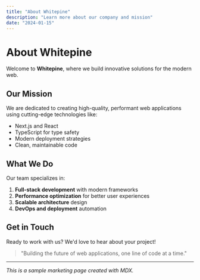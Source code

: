 ```yaml
---
title: "About Whitepine"
description: "Learn more about our company and mission"
date: "2024-01-15"
---
```


<Hero backgroundImage="/images/hero/redwood-forest.jpg" />

# About Whitepine

Welcome to **Whitepine**, where we build innovative solutions for the modern web.

## Our Mission

We are dedicated to creating high-quality, performant web applications using cutting-edge technologies like:

- Next.js and React
- TypeScript for type safety
- Modern deployment strategies
- Clean, maintainable code

## What We Do

Our team specializes in:

1. **Full-stack development** with modern frameworks
2. **Performance optimization** for better user experiences
3. **Scalable architecture** design
4. **DevOps and deployment** automation

## Get in Touch

Ready to work with us? We'd love to hear about your project!

> "Building the future of web applications, one line of code at a time."

---

*This is a sample marketing page created with MDX.*
